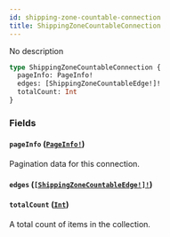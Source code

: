 ```yaml
---
id: shipping-zone-countable-connection
title: ShippingZoneCountableConnection
---
```


No description

```graphql
type ShippingZoneCountableConnection {
  pageInfo: PageInfo!
  edges: [ShippingZoneCountableEdge!]!
  totalCount: Int
}
```

### Fields

#### `pageInfo` ([`PageInfo!`](../../../developer/api-reference/objects/page-info))

Pagination data for this connection.

#### `edges` ([`[ShippingZoneCountableEdge!]!`](../../../developer/api-reference/objects/shipping-zone-countable-edge))

#### `totalCount` ([`Int`](../../../developer/api-reference/scalars/int))

A total count of items in the collection.
